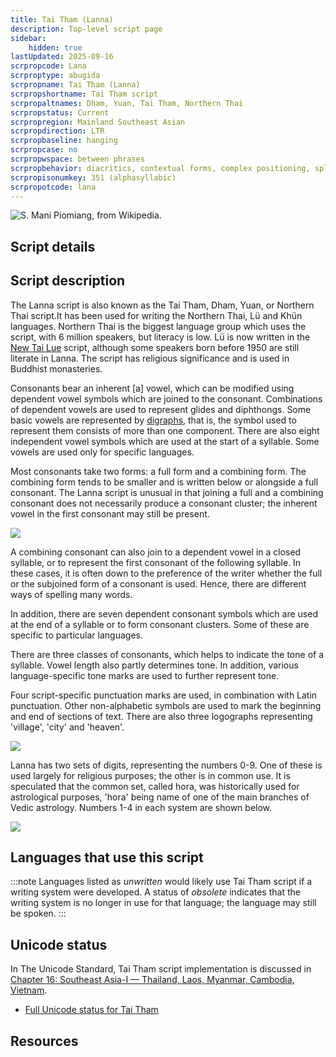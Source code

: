 ```yaml
---
title: Tai Tham (Lanna)
description: Top-level script page
sidebar:
    hidden: true
lastUpdated: 2025-09-16
scrpropcode: Lana
scrproptype: abugida
scrpropname: Tai Tham (Lanna)
scrpropshortname: Tai Tham script
scrpropaltnames: Dham, Yuan, Tai Tham, Northern Thai
scrpropstatus: Current
scrpropregion: Mainland Southeast Asian
scrpropdirection: LTR
scrpropbaseline: hanging
scrpropcase: no
scrpropwspace: between phrases
scrpropbehavior: diacritics, contextual forms, complex positioning, split graphs, required ligatures
scrpropisonumkey: 351 (alphasyllabic)
scrpropotcode: lana
---
```



![](../images/lana-sample.png "S. Mani Piomiang, from Wikipedia.")

## Script details

<ScriptDetails />

## Script description

The Lanna script is also known as the Tai Tham, Dham, Yuan, or Northern Thai script.It has been used for writing the Northern Thai, Lü and Khün languages. Northern Thai is the biggest language group which uses the script, with 6 million speakers, but literacy is low. Lü is now written in the [New Tai Lue](/scrlang/scripts/talu) script, although some speakers born before 1950 are still literate in Lanna. The script has religious significance and is used in Buddhist monasteries.

Consonants bear an inherent [a] vowel, which can be modified using dependent vowel symbols which are joined to the consonant. Combinations of dependent vowels are used to represent glides and diphthongs. Some basic vowels are represented by <a href='/reference/glossary#multig'>digraphs</a>, that is, the symbol used to represent them consists of more than one component. There are also eight independent vowel symbols which are used at the start of a syllable. Some vowels are used only for specific languages.

Most consonants take two forms: a full form and a combining form. The combining form tends to be smaller and is written below or alongside a full consonant. The Lanna script is unusual in that joining a full and a combining consonant does not necessarily produce a consonant cluster; the inherent vowel in the first consonant may still be present. 

![](../images/lana-LannaKLA.png)

A combining consonant can also join to a dependent vowel in a closed syllable, or to represent the first consonant of the following syllable. In these cases, it is often down to the preference of the writer whether the full or the subjoined form of a consonant is used. Hence, there are different ways of spelling many words.

In addition, there are seven dependent consonant symbols which are used at the end of a syllable or to form consonant clusters. Some of these are specific to particular languages.

There are three classes of consonants, which helps to indicate the tone of a syllable. Vowel length also partly determines tone. In addition, various language-specific tone marks are used to further represent tone.

Four script-specific punctuation marks are used, in combination with Latin punctuation. Other non-alphabetic symbols are used to mark the beginning and end of sections of text. There are also three logographs representing 'village', 'city' and 'heaven'. 

![](../images/lana-LannaLogs.png)

Lanna has two sets of digits, representing the numbers 0-9. One of these is used largely for religious purposes; the other is in common use. It is speculated that the common set, called hora, was historically used for astrological purposes, 'hora' being name of one of the main branches of Vedic astrology. Numbers 1-4 in  each system are shown below.

![](../images/lana-LannaDigits.png)

## Languages that use this script

:::note
Languages listed as _unwritten_ would likely use Tai Tham script if a writing system were developed. A status of _obsolete_ indicates that the writing system is no longer in use for that language; the language may still be spoken.
:::

<WsList script='Lana' wsMax='5' />

## Unicode status

In The Unicode Standard, Tai Tham script implementation is discussed in [Chapter 16: Southeast Asia-I — Thailand, Laos, Myanmar, Cambodia, Vietnam](https://www.unicode.org/versions/latest/core-spec/chapter-16/#G53337).

- [Full Unicode status for Tai Tham](/scrlang/unicode/lana-unicode)



## Resources

<ScriptResources detailSummary='seemore' />

